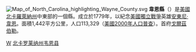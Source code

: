 {{Otheruses|韋恩縣|subject=美國北卡羅萊納州的一個縣|other=同名的縣}}
[[File:Map_of_North_Carolina_highlighting_Wayne_County.svg|right]]
'''韋恩縣'''（{{lang-en|Wayne County}}）是[[美國|美國]][[北卡羅萊納州|北卡羅萊納州]]中東部的一個縣。成立於1779年，以紀念[[美國獨立戰爭|美國獨立戰爭]]英雄[[安東尼·韋恩|安東尼·韋恩]]。面積1,442平方公里，人口113,329（[[美國2000年人口普查|美國2000年人口普查]]）。首府[[戈爾茲伯勒_(北卡羅萊納州)|戈爾茲伯勒]]。

{{North Carolina}}
{{Authority Control}}
[[Category:北卡羅萊納州行政區劃|W]]
[[Category:北卡罗莱纳州韦恩县|]]